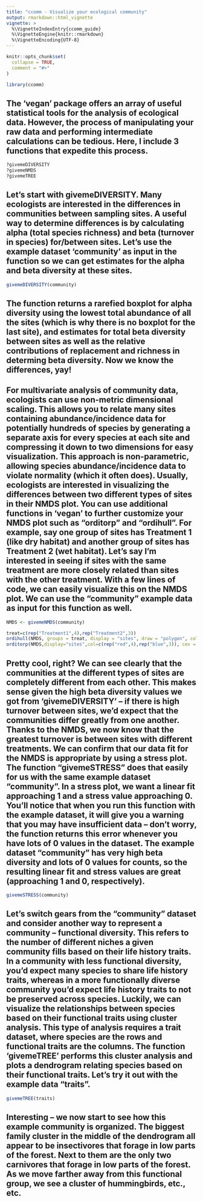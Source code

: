 ```yaml
---
title: "ccomm - Visualize your ecological community"
output: rmarkdown::html_vignette
vignette: >
  %\VignetteIndexEntry{ccomm_guide}
  %\VignetteEngine{knitr::rmarkdown}
  %\VignetteEncoding{UTF-8}
---
```


```r
knitr::opts_chunk$set(
  collapse = TRUE,
  comment = "#>"
)
```

```r
library(ccomm)
```

## The 'vegan' package offers an array of useful statistical tools for the analysis of ecological data. However, the process of manipulating your raw data and performing intermediate calculations can be tedious. Here, I include 3 functions that expedite this process.

```r
?givemeDIVERSITY
?givemeNMDS
?givemeTREE
```

## Let's start with givemeDIVERSITY. Many ecologists are interested in the differences in communities between sampling sites. A useful way to determine differences is by calculating alpha (total species richness) and beta (turnover in species) for/between sites. Let's use the example dataset 'community' as input in the function so we can get estimates for the alpha and beta diversity at these sites. 

```r
givemeDIVERSITY(community)
```

## The function returns a rarefied boxplot for alpha diversity using the lowest total abundance of all the sites (which is why there is no boxplot for the last site), and estimates for total beta diversity between sites as well as the relative contributions of replacement and richness in determing beta diversity. Now we know the differences, yay!

## For multivariate analysis of community data, ecologists can use non-metric dimensional scaling. This allows you to relate many sites containing abundance/incidence data for potentially hundreds of species by generating a separate axis for every species at each site and compressing it down to two dimensions for easy visualization. This approach is non-parametric, allowing species abundance/incidence data to violate normality (which it often does). Usually, ecologists are interested in visualizing the differences between two different types of sites in their NMDS plot. You can use additional functions in 'vegan' to further customize your NMDS plot such as "orditorp" and "ordihull". For example, say one group of sites has Treatment 1 (like dry habitat) and another group of sites has Treatment 2 (wet habitat). Let's say I'm interested in seeing if sites with the same treatment are more closely related than sites with the other treatment. With a few lines of code, we can easily visualize this on the NMDS plot. We can use the "community" example data as input for this function as well.

```r
NMDS <- givemeNMDS(community)

treat=c(rep("Treatment1",4),rep("Treatment2",3))
ordihull(NMDS, groups = treat, display = "sites", draw = "polygon", col="grey90")
orditorp(NMDS,display="sites",col=c(rep("red",4),rep("blue",3)), cex = 1, air=2)

```

## Pretty cool, right? We can see clearly that the communities at the different types of sites are completely different from each other. This makes sense given the high beta diversity values we got from 'givemeDIVERSITY' -- if there is high turnover between sites, we'd expect that the communities differ greatly from one another. Thanks to the NMDS, we now know that the greatest turnover is between sites with different treatments. We can confirm that our data fit for the NMDS is appropriate by using a stress plot. The function "givemeSTRESS" does that easily for us with the same example dataset "community". In a stress plot, we want a linear fit approaching 1 and a stress value approaching 0. You'll notice that when you run this function with the example dataset, it will give you a warning that you may have insufficient data -- don't worry, the function returns this error whenever you have lots of 0 values in the dataset. The example dataset "community" has very high beta diversity and lots of 0 values for counts, so the resulting linear fit and stress values are great (approaching 1 and 0, respectively). 

```r
givemeSTRESS(community)
```


## Let's switch gears from the "community" dataset and consider another way to represent a community -- functional diversity. This refers to the number of different niches a given community fills based on their life history traits. In a community with less functional diversity, you'd expect many species to share life history traits, whereas in a more functionally diverse community you'd expect life history traits to not be preserved across species. Luckily, we can visualize the relationships between species based on their functional traits using cluster analysis. This type of analysis requires a trait dataset, where species are the rows and functional traits are the columns. The function 'givemeTREE' performs this cluster analysis and plots a dendrogram relating species based on their functional traits. Let's try it out with the example data "traits".

```r
givemeTREE(traits)
```
## Interesting -- we now start to see how this example community is organized. The biggest family cluster in the middle of the dendrogram all appear to be insectivores that forage in low parts of the forest. Next to them are the only two carnivores that forage in low parts of the forest. As we move farther away from this functional group, we see a cluster of hummingbirds, etc., etc.

```r

```

